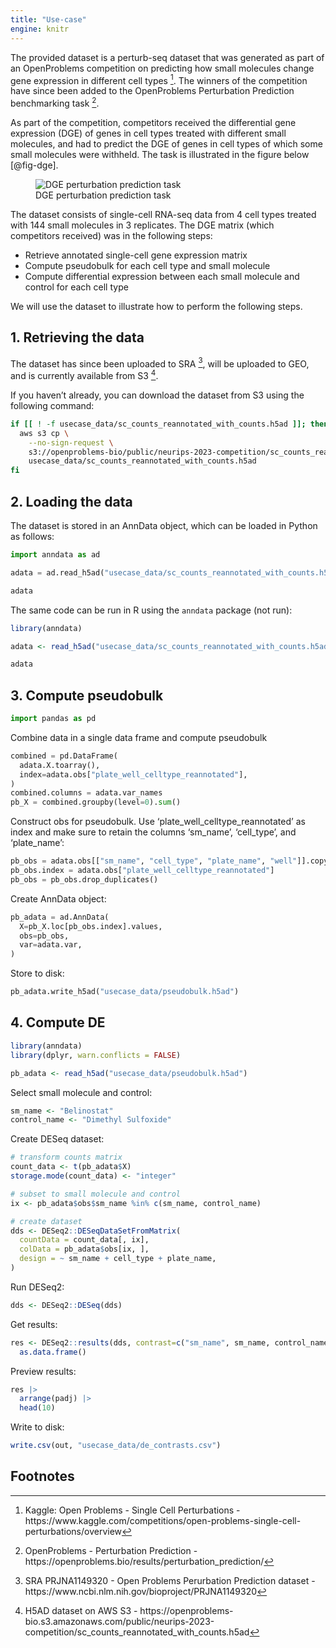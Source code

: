 ```yaml
---
title: "Use-case"
engine: knitr
---
```


The provided dataset is a perturb-seq dataset that was generated as part of an OpenProblems competition on predicting how small molecules change gene expression in different cell types [^kaggle]. The winners of the competition have since been added to the OpenProblems Perturbation Prediction benchmarking task [^op].

As part of the competition, competitors received the differential gene expression (DGE) of genes in cell types treated with different small molecules, and had to predict the DGE of genes in cell types of which some small molecules were withheld. The task is illustrated in the figure below [@fig-dge].

![DGE perturbation prediction task](../assets/perturbation_prediction.png){#fig-dge}

The dataset consists of single-cell RNA-seq data from 4 cell types treated with 144 small molecules in 3 replicates. The DGE matrix (which competitors received) was in the following steps:

* Retrieve annotated single-cell gene expression matrix
* Compute pseudobulk for each cell type and small molecule
* Compute differential expression between each small molecule and control for each cell type

We will use the dataset to illustrate how to perform the following steps.

## 1. Retrieving the data

The dataset has since been uploaded to SRA [^sra], will be uploaded to GEO, and is currently available from S3 [^s3].

If you haven't already, you can download the dataset from S3 using the following command:

```bash
if [[ ! -f usecase_data/sc_counts_reannotated_with_counts.h5ad ]]; then
  aws s3 cp \
    --no-sign-request \
    s3://openproblems-bio/public/neurips-2023-competition/sc_counts_reannotated_with_counts.h5ad \
    usecase_data/sc_counts_reannotated_with_counts.h5ad
fi
```

## 2. Loading the data

The dataset is stored in an AnnData object, which can be loaded in Python as follows:

```python
import anndata as ad

adata = ad.read_h5ad("usecase_data/sc_counts_reannotated_with_counts.h5ad")

adata
```

The same code can be run in R using the `anndata` package (not run):

```r
library(anndata)

adata <- read_h5ad("usecase_data/sc_counts_reannotated_with_counts.h5ad")

adata
```


## 3. Compute pseudobulk

```python
import pandas as pd
```

Combine data in a single data frame and compute pseudobulk

```python
combined = pd.DataFrame(
  adata.X.toarray(),
  index=adata.obs["plate_well_celltype_reannotated"],
)
combined.columns = adata.var_names
pb_X = combined.groupby(level=0).sum()
```

Construct obs for pseudobulk. Use 'plate_well_celltype_reannotated' as index and make sure to retain the columns 'sm_name', 'cell_type', and 'plate_name':

```python
pb_obs = adata.obs[["sm_name", "cell_type", "plate_name", "well"]].copy()
pb_obs.index = adata.obs["plate_well_celltype_reannotated"]
pb_obs = pb_obs.drop_duplicates()
```

Create AnnData object:

```python
pb_adata = ad.AnnData(
  X=pb_X.loc[pb_obs.index].values,
  obs=pb_obs,
  var=adata.var,
)
```

Store to disk:

```python
pb_adata.write_h5ad("usecase_data/pseudobulk.h5ad")
```

## 4. Compute DE

```r
library(anndata)
library(dplyr, warn.conflicts = FALSE)

pb_adata <- read_h5ad("usecase_data/pseudobulk.h5ad")
```

Select small molecule and control:
```r
sm_name <- "Belinostat"
control_name <- "Dimethyl Sulfoxide"
```

Create DESeq dataset:
```r
# transform counts matrix
count_data <- t(pb_adata$X)
storage.mode(count_data) <- "integer"

# subset to small molecule and control
ix <- pb_adata$obs$sm_name %in% c(sm_name, control_name)

# create dataset
dds <- DESeq2::DESeqDataSetFromMatrix(
  countData = count_data[, ix],
  colData = pb_adata$obs[ix, ],
  design = ~ sm_name + cell_type + plate_name,
)
```

Run DESeq2:
```r
dds <- DESeq2::DESeq(dds)
```

Get results:
```r
res <- DESeq2::results(dds, contrast=c("sm_name", sm_name, control_name)) |>
  as.data.frame()
```

Preview results:
```r
res |>
  arrange(padj) |>
  head(10)
```

Write to disk:
```r
write.csv(out, "usecase_data/de_contrasts.csv")
```


## Footnotes

[^kaggle]: Kaggle: Open Problems - Single Cell Perturbations - https://www.kaggle.com/competitions/open-problems-single-cell-perturbations/overview

[^op]: OpenProblems - Perturbation Prediction - https://openproblems.bio/results/perturbation_prediction/

[^sra]: SRA PRJNA1149320 - Open Problems Perurbation Prediction dataset - https://www.ncbi.nlm.nih.gov/bioproject/PRJNA1149320

[^s3]: H5AD dataset on AWS S3 - https://openproblems-bio.s3.amazonaws.com/public/neurips-2023-competition/sc_counts_reannotated_with_counts.h5ad